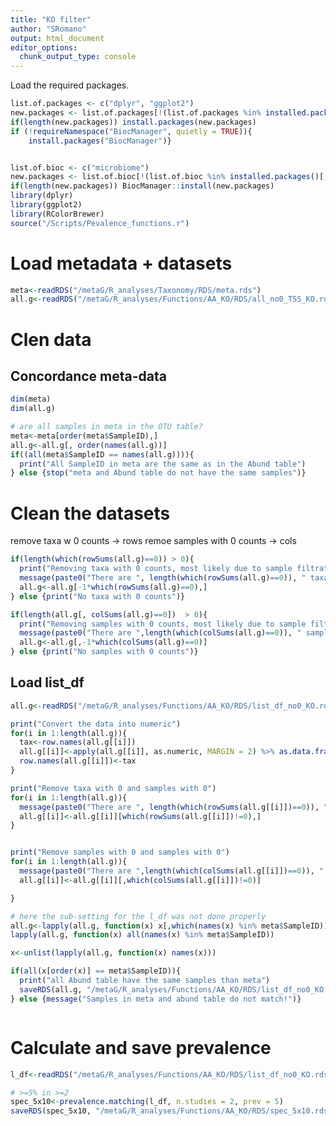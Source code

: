 ```yaml
---
title: "KO filter"
author: "SRomano"
output: html_document
editor_options: 
  chunk_output_type: console
---
```


Load the required packages.

```r
list.of.packages <- c("dplyr", "ggplot2")
new.packages <- list.of.packages[!(list.of.packages %in% installed.packages()[,"Package"])]
if(length(new.packages)) install.packages(new.packages)
if (!requireNamespace("BiocManager", quietly = TRUE)){
    install.packages("BiocManager")}


list.of.bioc <- c("microbiome")
new.packages <- list.of.bioc[!(list.of.bioc %in% installed.packages()[,"Package"])]
if(length(new.packages)) BiocManager::install(new.packages)
library(dplyr)
library(ggplot2)
library(RColorBrewer)
source("/Scripts/Pevalence_functions.r")
```

# Load metadata + datasets
```r
meta<-readRDS("/metaG/R_analyses/Taxonomy/RDS/meta.rds")
all.g<-readRDS("/metaG/R_analyses/Functions/AA_KO/RDS/all_no0_TSS_KO.rds")
```

# Clen data
## Concordance meta-data
```r
dim(meta)
dim(all.g)

# are all samples in meta in the OTU table?
meta<-meta[order(meta$SampleID),]
all.g<-all.g[, order(names(all.g))]
if((all(meta$SampleID == names(all.g)))){
  print("All SampleID in meta are the same as in the Abund table")
} else {stop("meta and Abund table do not have the same samples")}

```
# Clean the datasets
remove taxa w 0 counts -> rows
remoe samples with 0 counts -> cols
```r
if(length(which(rowSums(all.g)==0)) > 0){
  print("Removing taxa with 0 counts, most likely due to sample filtration")
  message(paste0("There are ", length(which(rowSums(all.g)==0)), " taxa with 0 counts. removed!"))
  all.g<-all.g[-1*which(rowSums(all.g)==0),]
} else {print("No taxa with 0 counts")}

if(length(all.g[, colSums(all.g)==0])  > 0){
  print("Removing samples with 0 counts, most likely due to sample filtration")
  message(paste0("There are ",length(which(colSums(all.g)==0)), " samples with 0 counts. removed!"))
  all.g<-all.g[,-1*which(colSums(all.g)==0)]
} else {print("No samples with 0 counts")}

```

## Load list_df

```r
all.g<-readRDS("/metaG/R_analyses/Functions/AA_KO/RDS/list_df_no0_KO.rds")

print("Convert the data into numeric")
for(i in 1:length(all.g)){
  tax<-row.names(all.g[[i]])
  all.g[[i]]<-apply(all.g[[i]], as.numeric, MARGIN = 2) %>% as.data.frame()
  row.names(all.g[[i]])<-tax
}

print("Remove taxa with 0 and samples with 0")
for(i in 1:length(all.g)){
  message(paste0("There are ", length(which(rowSums(all.g[[i]])==0)), " taxa with 0 counts. removed!"))
  all.g[[i]]<-all.g[[i]][which(rowSums(all.g[[i]])!=0),]
}


print("Remove samples with 0 and samples with 0")
for(i in 1:length(all.g)){
  message(paste0("There are ",length(which(colSums(all.g[[i]])==0)), " samples with 0 counts. removed!"))
  all.g[[i]]<-all.g[[i]][,which(colSums(all.g[[i]])!=0)]

}

# here the sub-setting for the l_df was not done properly
all.g<-lapply(all.g, function(x) x[,which(names(x) %in% meta$SampleID)])
lapply(all.g, function(x) all(names(x) %in% meta$SampleID))

x<-unlist(lapply(all.g, function(x) names(x)))

if(all(x[order(x)] == meta$SampleID)){
  print("all Abund table have the same samples than meta")
  saveRDS(all.g, "/metaG/R_analyses/Functions/AA_KO/RDS/list_df_no0_KO.rds")
} else {message("Samples in meta and abund table do not match!")}



```

# Calculate and save prevalence
```r
l_df<-readRDS("/metaG/R_analyses/Functions/AA_KO/RDS/list_df_no0_KO.rds")

# >=5% in >=2 
spec_5x10<-prevalence.matching(l_df, n.studies = 2, prev = 5) 
saveRDS(spec_5x10, "/metaG/R_analyses/Functions/AA_KO/RDS/spec_5x10.rds")

```
